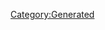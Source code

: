 {{Texts/Music
 |ID=16
 |MusicName=トライアングラー（fight on stage）
 |OfficialName=トライアングラー（fight on stage）
 |VocalName=ランカ・リー＝中島愛、シェリル・ノーム starring May'n
 |VocalNameLF=ランカ・リー＝中島愛、シェリル・ノーム starring May'n
 |Description=作品：マクロスF

歌手：ランカ・リー＝中島愛、
　　　シェリル・ノーム starring May'n

作詞：Gabriela Robin
作曲：菅野よう子
 |BuyURL=https://recochoku.jp/song/S20177066/
 |StoryDesc=大小数千隻の宇宙船で構成されているフロンティア船団。
そこで偶然にも出会ってしまった早乙女アルト、
シェリル・ノーム、ランカ・リー。

超時空生命体バジュラとの戦闘、そして恋に翻弄され
ながらも、3人の出会いが船団の運命を大きく変える。
 |StoryTitle=「俺を、バルキリーに乗せろ！」
 |BannerId=3
 |AnmStoreURL=https://anime.dmkt-sp.jp/animestore/ci_pc?workId=20494
}}
[[Category:Generated]]
